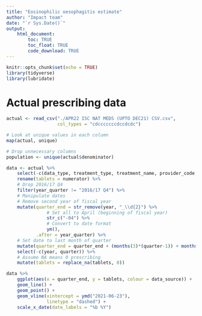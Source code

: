 ```yaml
---
title: "Eosinophilic oesophagitis estimate"
author: "Impact team"
date: "`r Sys.Date()`"
output:
    html_document:
        toc: TRUE
        toc_float: TRUE
        code_download: TRUE
---
```


```r
knitr::opts_chunk$set(echo = TRUE)
library(tidyverse)
library(lubridate)
```

# Actual prescribing data
```r
actual <- read_csv("./APR22 ISC NAT MEDS (UPTO DEC21) CSV.csv",
                   col_types = "cdcccccccdccdcdc")

# Look at unique values in each column
map(actual, unique)

# Drop unnecessary columns
population <- unique(actual$denominator)

data <- actual %>% 
    select(-c(data_type, treatment_type, treatment_name, provider_code, provider_name, numerator_unit, high_level_condition, denominator, denominator_unit, value, value_unit)) %>% 
    rename(tablets = numerator) %>% 
    # Drop 2016/17 Q4
    filter(year_quarter != "2016/17 Q4") %>% 
    # Manipulate dates
    # Remove second year of fiscal year
    mutate(quarter_end = str_remove(year, "_\\d{2}") %>%
               # Set all to April (beginning of fiscal year)
               str_c("-04") %>% 
               # Convert to date format
               ym(), 
           .after = year_quarter) %>%
    # Set date to last month of quarter
    mutate(quarter_end = quarter_end + (months(3)*(quarter-1)) + months(3) - days(1)) %>% 
    select(-c(year, quarter)) %>% 
    # Assume NA means 0 prescribing
    mutate(tablets = replace_na(tablets, 0))
```

```r
data %>% 
    ggplot(aes(x = quarter_end, y = tablets, colour = data_source)) +
    geom_line() +
    geom_point() +
    geom_vline(xintercept = ymd("2021-06-23"),
               linetype = "dashed") +
    scale_x_date(date_labels = "%b %Y")
```

